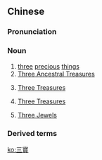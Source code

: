 ==Chinese==
{{zh-forms|s=三宝}}

===Pronunciation===
{{zh-pron
|m=sānbǎo
|c=saam1 bou2
|cat=n
}}

===Noun===
{{zh-noun}}

# [[three]] [[precious]] [[thing]]s
# [[w:Three ancestral treasures|Three Ancestral Treasures]]
# {{lb|zh|Daoism}} [[w:Three Treasures (Taoism)|Three Treasures]]
# {{lb|zh|traditional Chinese medicine}} [[w:Three Treasures (traditional Chinese medicine)|Three Treasures]]
# {{lb|zh|Buddhism}} [[w:Three Jewels|Three Jewels]]

===Derived terms===
{{zh-der|煎釀三寶}}

{{zh-cat|Taoism}}

[[ko:三寶]]